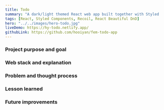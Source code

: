 ```yaml
---
title: Todo
summary: "A dark/light themed React web app built together with Styled Components and Recoil that allows users to add, mark, and delete to-do items. The users can drag and drop to reorder the to-do items."
tags: [React, Styled Components, Recoil, React Beautiful DnD]
hero: "../../images/hero-todo.jpg"
liveDemo: https://hy-todo.netlify.app/
githubLink: https://github.com/hooiyan/fem-todo-app
---
```


### Project purpose and goal



### Web stack and explanation



### Problem and thought process



### Lesson learned



### Future improvements

